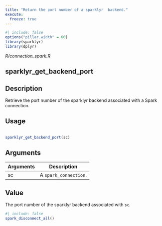 ```yaml
---
title: "Return the port number of a sparklyr  backend."
execute:
  freeze: true
---
```


```r
#| include: false
options("pillar.width" = 60)
library(sparklyr) 
library(dplyr)
```

*R/connection_spark.R*

## sparklyr_get_backend_port

## Description
 Retrieve the port number of the sparklyr  backend associated with a Spark connection. 


## Usage
```r
 
sparklyr_get_backend_port(sc) 
```

## Arguments
|Arguments|Description|
|---|---|
| sc | A `spark_connection`. |



## Value
 The port number of the sparklyr  backend associated with `sc`. 





```r
#| include: false
spark_disconnect_all()
```
